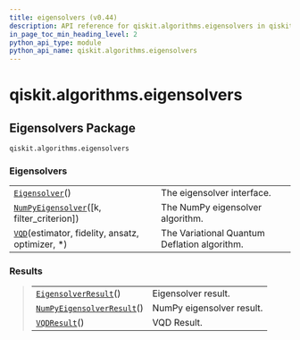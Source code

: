 ```yaml
---
title: eigensolvers (v0.44)
description: API reference for qiskit.algorithms.eigensolvers in qiskit v0.44
in_page_toc_min_heading_level: 2
python_api_type: module
python_api_name: qiskit.algorithms.eigensolvers
---
```


<span id="module-qiskit.algorithms.eigensolvers" />

<span id="qiskit-algorithms-eigensolvers" />

# qiskit.algorithms.eigensolvers

<span id="eigensolvers-package-qiskit-algorithms-eigensolvers" />

## Eigensolvers Package

`qiskit.algorithms.eigensolvers`

### Eigensolvers

|                                                                                                                                                  |                                              |
| ------------------------------------------------------------------------------------------------------------------------------------------------ | -------------------------------------------- |
| [`Eigensolver`](qiskit.algorithms.eigensolvers.Eigensolver "qiskit.algorithms.eigensolvers.Eigensolver")()                                       | The eigensolver interface.                   |
| [`NumPyEigensolver`](qiskit.algorithms.eigensolvers.NumPyEigensolver "qiskit.algorithms.eigensolvers.NumPyEigensolver")(\[k, filter\_criterion]) | The NumPy eigensolver algorithm.             |
| [`VQD`](qiskit.algorithms.eigensolvers.VQD "qiskit.algorithms.eigensolvers.VQD")(estimator, fidelity, ansatz, optimizer, \*)                     | The Variational Quantum Deflation algorithm. |

### Results

> |                                                                                                                                             |                           |
> | ------------------------------------------------------------------------------------------------------------------------------------------- | ------------------------- |
> | [`EigensolverResult`](qiskit.algorithms.eigensolvers.EigensolverResult "qiskit.algorithms.eigensolvers.EigensolverResult")()                | Eigensolver result.       |
> | [`NumPyEigensolverResult`](qiskit.algorithms.eigensolvers.NumPyEigensolverResult "qiskit.algorithms.eigensolvers.NumPyEigensolverResult")() | NumPy eigensolver result. |
> | [`VQDResult`](qiskit.algorithms.eigensolvers.VQDResult "qiskit.algorithms.eigensolvers.VQDResult")()                                        | VQD Result.               |

